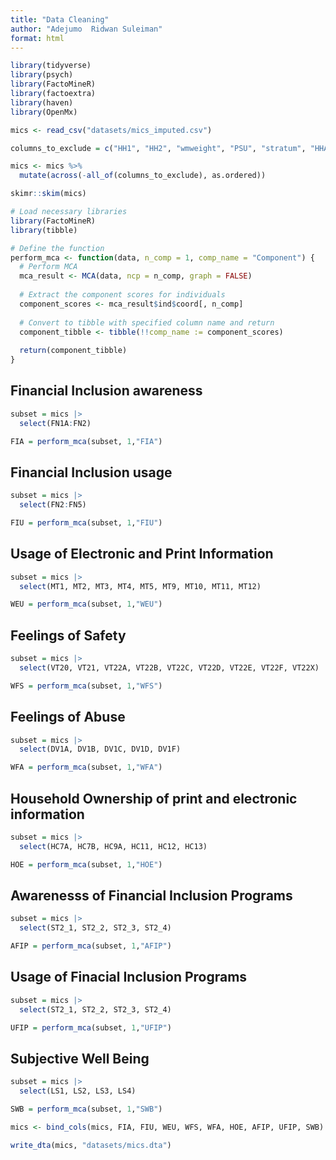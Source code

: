 ```yaml
---
title: "Data Cleaning"
author: "Adejumo  Ridwan Suleiman"
format: html
---
```


```r
library(tidyverse)
library(psych)
library(FactoMineR)
library(factoextra)
library(haven)
library(OpenMx)
```

```r

mics <- read_csv("datasets/mics_imputed.csv")
```


```r
columns_to_exclude = c("HH1", "HH2", "wmweight", "PSU", "stratum", "HHAGE")

mics <- mics %>%
  mutate(across(-all_of(columns_to_exclude), as.ordered))
```

```r
skimr::skim(mics)
```


```r
# Load necessary libraries
library(FactoMineR)
library(tibble)

# Define the function
perform_mca <- function(data, n_comp = 1, comp_name = "Component") {
  # Perform MCA
  mca_result <- MCA(data, ncp = n_comp, graph = FALSE)
  
  # Extract the component scores for individuals
  component_scores <- mca_result$ind$coord[, n_comp]
  
  # Convert to tibble with specified column name and return
  component_tibble <- tibble(!!comp_name := component_scores)
  
  return(component_tibble)
}


```


## Financial Inclusion awareness

```r
subset = mics |> 
  select(FN1A:FN2)

FIA = perform_mca(subset, 1,"FIA")
```

## Financial Inclusion usage

```r
subset = mics |> 
  select(FN2:FN5)

FIU = perform_mca(subset, 1,"FIU")
```

## Usage of Electronic and Print Information

```r
subset = mics |> 
  select(MT1, MT2, MT3, MT4, MT5, MT9, MT10, MT11, MT12)

WEU = perform_mca(subset, 1,"WEU")
```

## Feelings of Safety
```r
subset = mics |> 
  select(VT20, VT21, VT22A, VT22B, VT22C, VT22D, VT22E, VT22F, VT22X)

WFS = perform_mca(subset, 1,"WFS")
```

## Feelings of Abuse

```r
subset = mics |> 
  select(DV1A, DV1B, DV1C, DV1D, DV1F)

WFA = perform_mca(subset, 1,"WFA")
```

## Household Ownership of print and electronic information 

```r
subset = mics |> 
  select(HC7A, HC7B, HC9A, HC11, HC12, HC13)

HOE = perform_mca(subset, 1,"HOE")
```

## Awarenesss of Financial Inclusion Programs

```r
subset = mics |> 
  select(ST2_1, ST2_2, ST2_3, ST2_4)

AFIP = perform_mca(subset, 1,"AFIP")
```

## Usage of Finacial Inclusion Programs

```r
subset = mics |> 
  select(ST2_1, ST2_2, ST2_3, ST2_4)

UFIP = perform_mca(subset, 1,"UFIP")
```

## Subjective Well Being

```r
subset = mics |> 
  select(LS1, LS2, LS3, LS4)

SWB = perform_mca(subset, 1,"SWB")
```


```r
mics <- bind_cols(mics, FIA, FIU, WEU, WFS, WFA, HOE, AFIP, UFIP, SWB)
```

```r
write_dta(mics, "datasets/mics.dta")
```
























```r

```

